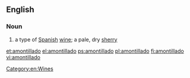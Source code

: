 ==English==

===Noun===
{{en-noun}}

# a type of [[Spanish]] [[wine]]; a pale, dry [[sherry]]

[[Category:en:Wines]]

[[et:amontillado]]
[[el:amontillado]]
[[ps:amontillado]]
[[pl:amontillado]]
[[fi:amontillado]]
[[vi:amontillado]]